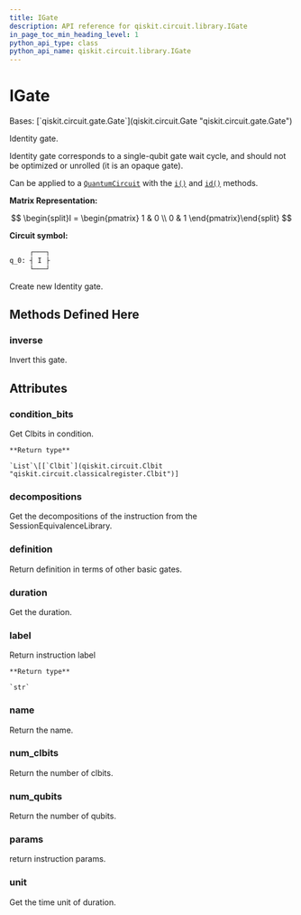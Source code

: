 ```yaml
---
title: IGate
description: API reference for qiskit.circuit.library.IGate
in_page_toc_min_heading_level: 1
python_api_type: class
python_api_name: qiskit.circuit.library.IGate
---
```


# IGate

<Class id="qiskit.circuit.library.IGate" github="https://github.com/qiskit/qiskit/tree/stable/0.22/qiskit/circuit/library/standard_gates/i.py" signature="IGate(label=None)">
  Bases: [`qiskit.circuit.gate.Gate`](qiskit.circuit.Gate "qiskit.circuit.gate.Gate")

  Identity gate.

  Identity gate corresponds to a single-qubit gate wait cycle, and should not be optimized or unrolled (it is an opaque gate).

  Can be applied to a [`QuantumCircuit`](qiskit.circuit.QuantumCircuit "qiskit.circuit.QuantumCircuit") with the [`i()`](qiskit.circuit.QuantumCircuit#i "qiskit.circuit.QuantumCircuit.i") and [`id()`](qiskit.circuit.QuantumCircuit#id "qiskit.circuit.QuantumCircuit.id") methods.

  **Matrix Representation:**

  $$
  \begin{split}I = \begin{pmatrix}
          1 & 0 \\
          0 & 1
      \end{pmatrix}\end{split}
  $$

  **Circuit symbol:**

  ```python
       ┌───┐
  q_0: ┤ I ├
       └───┘
  ```

  Create new Identity gate.

  ## Methods Defined Here

  ### inverse

  <Function id="qiskit.circuit.library.IGate.inverse" name="inverse" signature="IGate.inverse()">
    Invert this gate.
  </Function>

  ## Attributes

  ### condition\_bits

  <Attribute id="qiskit.circuit.library.IGate.condition_bits" name="condition_bits">
    Get Clbits in condition.

    **Return type**

    `List`\[[`Clbit`](qiskit.circuit.Clbit "qiskit.circuit.classicalregister.Clbit")]
  </Attribute>

  ### decompositions

  <Attribute id="qiskit.circuit.library.IGate.decompositions" name="decompositions">
    Get the decompositions of the instruction from the SessionEquivalenceLibrary.
  </Attribute>

  ### definition

  <Attribute id="qiskit.circuit.library.IGate.definition" name="definition">
    Return definition in terms of other basic gates.
  </Attribute>

  ### duration

  <Attribute id="qiskit.circuit.library.IGate.duration" name="duration">
    Get the duration.
  </Attribute>

  ### label

  <Attribute id="qiskit.circuit.library.IGate.label" name="label">
    Return instruction label

    **Return type**

    `str`
  </Attribute>

  ### name

  <Attribute id="qiskit.circuit.library.IGate.name" name="name">
    Return the name.
  </Attribute>

  ### num\_clbits

  <Attribute id="qiskit.circuit.library.IGate.num_clbits" name="num_clbits">
    Return the number of clbits.
  </Attribute>

  ### num\_qubits

  <Attribute id="qiskit.circuit.library.IGate.num_qubits" name="num_qubits">
    Return the number of qubits.
  </Attribute>

  ### params

  <Attribute id="qiskit.circuit.library.IGate.params" name="params">
    return instruction params.
  </Attribute>

  ### unit

  <Attribute id="qiskit.circuit.library.IGate.unit" name="unit">
    Get the time unit of duration.
  </Attribute>
</Class>

